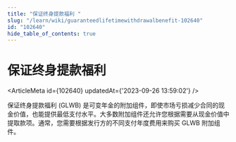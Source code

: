 ```yaml
---
title: "保证终身提款福利 "
slug: "/learn/wiki/guaranteedlifetimewithdrawalbenefit-102640"
id: "102640"
hide_table_of_contents: true
---
```



# 保证终身提款福利 

<ArticleMeta id={102640} updatedAt={'2023-09-26 13:59:02'} />
<div className='border-solid border-b border-t-0 my-4 border-[var(--ifm-color-gray-300)]' />

保证终身提款福利 (GLWB) 是可变年金的附加组件，即使市场亏损减少合同的现金价值，也能提供最低支付水平。大多数附加组件还允许您根据需要从现金价值中提取款项。通常，您需要根据发行方的不同支付年度费用来购买 GLWB 附加组件。
